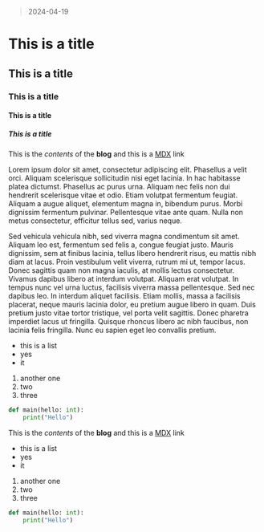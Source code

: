 <title>This is a test post</title>

> 2024-04-19

# This is a title

## This is a title

### This is a title

#### This is a title

##### This is a title

This is the _contents_ of the **blog** and this is a [MDX](https://mdxjs.com "title") link

Lorem ipsum dolor sit amet, consectetur adipiscing elit. Phasellus a velit orci. Aliquam scelerisque sollicitudin nisi eget lacinia. In hac habitasse platea dictumst. Phasellus ac purus urna. Aliquam nec felis non dui hendrerit scelerisque vitae et odio. Etiam volutpat fermentum feugiat. Aliquam a augue aliquet, elementum magna in, bibendum purus. Morbi dignissim fermentum pulvinar. Pellentesque vitae ante quam. Nulla non metus consectetur, efficitur tellus sed, varius neque.

Sed vehicula vehicula nibh, sed viverra magna condimentum sit amet. Aliquam leo est, fermentum sed felis a, congue feugiat justo. Mauris dignissim, sem at finibus lacinia, tellus libero hendrerit risus, eu mattis nibh diam at lacus. Proin vestibulum velit viverra, rutrum mi ut, tempor lacus. Donec sagittis quam non magna iaculis, at mollis lectus consectetur. Vivamus dapibus libero at interdum volutpat. Aliquam erat volutpat. In tempus nunc vel urna luctus, facilisis viverra massa pellentesque. Sed nec dapibus leo. In interdum aliquet facilisis. Etiam mollis, massa a facilisis placerat, neque mauris lacinia dolor, eu pretium augue libero in quam. Duis pretium justo vitae tortor tristique, vel porta velit sagittis. Donec pharetra imperdiet lacus ut fringilla. Quisque rhoncus libero ac nibh faucibus, non lacinia felis fringilla. Nunc eu sapien eget leo convallis pretium.

- this is a list
- yes
- it

1. another one
2. two
3. three

```py
def main(hello: int):
    print("Hello")
```

This is the _contents_ of the **blog** and this is a [MDX](https://mdxjs.com "title") link

- this is a list
- yes
- it

1. another one
2. two
3. three

```py
def main(hello: int):
    print("Hello")
```
